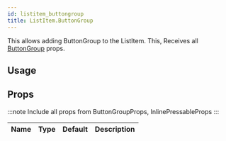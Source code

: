 ```yaml
---
id: listitem_buttongroup
title: ListItem.ButtonGroup
---
```



This allows adding ButtonGroup to the ListItem.
This, Receives all [ButtonGroup](buttongroup#props) props.

## Usage

## Props

:::note
Include all props from ButtonGroupProps, InlinePressableProps
:::

<div class='table-responsive'>

| Name | Type | Default | Description |
| ---- | ---- | ------- | ----------- |

</div>
